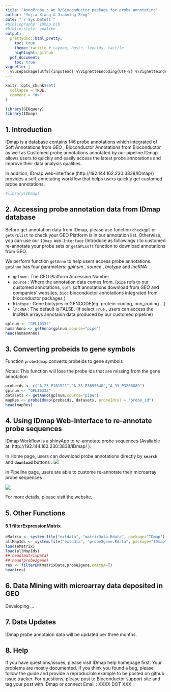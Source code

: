 ---
title: "AnnoProbe : An R/Bioconductor package for probe annotating"
author: "Yujia Xiang & Jianming Zeng"
date: "`r Sys.Date()`"
#bibliography: IDmap.bib
#biblio-style: apalike
output:
  prettydoc::html_pretty:
    toc: true
    theme: tactile # cayman, hpstr, leonids, tactile
    highlight: github
  pdf_document:
    toc: true
vignette: |
  %\usepackage[utf8]{inputenc} %\VignetteEncoding{UTF-8} %\VignetteIndexEntry{IDmap : An R/Bioconductor package XXX} %\VignetteEngine{knitr::rmarkdown}
---

```{r setup, include = FALSE}
knitr::opts_chunk$set(
  collapse = TRUE,
  comment = "#>"
)
```


```{r echo=FALSE, results='hide', message=FALSE}
library(GEOquery)
library(IDmap)
```


## 1. Introduction
IDmap is a database contains 146 probe annotations which integrated of Soft Annotations from GEO , Bioconductor Annotations from Bioconductor as well as Customed probe annotations annotated by our pipeline.IDmap allows users to quickly and easily access the latest probe annotations and improve their data analysis qualities.

In addition, IDmap web-interface (http://192.144.162.230:3838/IDmap/)  provides a self-annotating workflow that helps users quickly get customed probe annotations.

```{r}
#library(IDmap)
```

## 2. Accessing probe annotation data from IDmap database
Before get annotation data from IDmap, please use function `checkgpl` or `getGPLlist` to check your GEO Platform is in our annotation list. Otherwise, you can use our `IDmap Web-Interface` (Introduce as followings ) to customed re-annotate your probe sets or `getGPLsoft` function to download annotations from GEO.

We perform function `getAnno` to help users access probe annotations.
`getAnno` has four parameters: _gplnum_ , _source_ , _biotype_ and _lncRNA_ 

+ `gplnum` : The GEO Platform Accession Number
+ `source` : Where the annotation data comes from. (`pipe` refs to our customed annotations, `soft` soft annotations download from GEO and companies' websites, `bioc` bioconductor annotations integrated from bioconductor packages ) 
+ `biotype` : Gene biotypes in GENCODE(eg. protein-coding, non_coding ...)
+ `lncRNA` : The default is FALSE. (if select `True` , users can access the lncRNA arrays annotaion data produced by our customed pipeline)

```{r}
gplnum <- "GPL10332"
humanAnno <- getAnno(gplnum,source="pipe")
head(humanAnno)
```

## 3. Converting probeids to gene symbols
Function `probeIdmap` converts probeids to gene symbols

Notes: This function will lose the probe ids that are missing from the gene annotation
```{r}
probeids <- c("A_23_P101521","A_33_P3695548","A_33_P3266889")
gplnum <- "GPL10332"
datasets <- getAnno(gplnum,source="pipe")
mapRes <- probeIdmap(probeids, datasets, probeIdcol = "probe_id")
head(mapRes)

```

## 4. Using IDmap Web-Interface to re-annotate probe sequences
IDmap Workflow is a shinyApp to re-annotate probe sequences (Avaliable at: http://192.144.162.230:3838/IDmap/ ).

In Home page, users can download probe annotations directly by **`search`** and **`download`** buttons .
![](figures/home.png)

In Pipeline page, users are able to custome re-annotate their microarray probe sequences .

![](figures/pipeline.png)

For more details, please visit the website.

## 5. Other Functions

#### 5.1 filterExpressionMatrix
```{r}
eMatrix <- system.file("extdata", "matrixData.Rdata", package="IDmap")
allMapIds <- system.file("extdata", "probe2gene.Rdata", package="IDmap")
load(eMatrix)
load(allMapIds)
## head(matrixData)
## head(probe2gene)
res <- filterEM(matrixData,probe2gene,omitNA=T)
head(res)
```

## 6. Data Mining with microarray data deposited in GEO

Developing ...


## 7. Data Updates
IDmap probe annotaion data will be updated per three months. 

## 8. Help
If you have questions/issues, please visit IDmap help homepage first. Your problems are mostly documented. If you think you found a bug, please follow the guide and provide a reproducible example to be posted on github issue tracker. For questions,  please post to Bioconductor support site and tag your post with IDmap or connect Email : XXXX DOT XXX .

